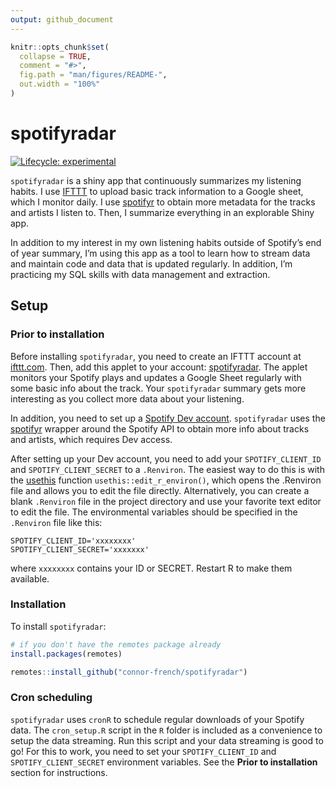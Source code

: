 ```yaml
---
output: github_document
---
```


<!-- README.md is generated from README.Rmd. Please edit that file -->

```r
knitr::opts_chunk$set(
  collapse = TRUE,
  comment = "#>",
  fig.path = "man/figures/README-",
  out.width = "100%"
)
```

# spotifyradar

<!-- badges: start -->

[![Lifecycle: experimental](https://img.shields.io/badge/lifecycle-experimental-orange.svg)](https://lifecycle.r-lib.org/articles/stages.html#experimental)

<!-- badges: end -->

`spotifyradar` is a shiny app that continuously summarizes my listening habits. I use [IFTTT](https://ifttt.com/) to upload basic track information to a Google sheet, which I monitor daily. I use [spotifyr](https://www.rcharlie.com/spotifyr/) to obtain more metadata for the tracks and artists I listen to. Then, I summarize everything in an explorable Shiny app.

In addition to my interest in my own listening habits outside of Spotify's end of year summary, I'm using this app as a tool to learn how to stream data and maintain code and data that is updated regularly. In addition, I'm practicing my SQL skills with data management and extraction.

## Setup

### Prior to installation

Before installing `spotifyradar`, you need to create an IFTTT account at [ifttt.com](ifttt.com). Then, add this applet to your account: [spotifyradar](https://ifttt.com/applets/UzkBGfpb-if-a-recently-played-track-then-add-row-to-my-google-drive-spreadsheet). The applet monitors your Spotify plays and updates a Google Sheet regularly with some basic info about the track. Your `spotifyradar` summary gets more interesting as you collect more data about your listening.

In addition, you need to set up a [Spotify Dev account](https://developer.spotify.com/my-applications/#!/applications). `spotifyradar` uses the [spotifyr](https://www.rcharlie.com/spotifyr/) wrapper around the Spotify API to obtain more info about tracks and artists, which requires Dev access.

After setting up your Dev account, you need to add your `SPOTIFY_CLIENT_ID` and `SPOTIFY_CLIENT_SECRET` to a `.Renviron`. The easiest way to do this is with the [usethis](https://usethis.r-lib.org/) function `usethis::edit_r_environ()`, which opens the .Renviron file and allows you to edit the file directly. Alternatively, you can create a blank `.Renviron` file in the project directory and use your favorite text editor to edit the file. The environmental variables should be specified in the `.Renviron` file like this:

    SPOTIFY_CLIENT_ID='xxxxxxxx'
    SPOTIFY_CLIENT_SECRET='xxxxxxx'

where `xxxxxxxx` contains your ID or SECRET. Restart R to make them available.

### Installation

To install `spotifyradar`:

```r
# if you don't have the remotes package already
install.packages(remotes)

remotes::install_github("connor-french/spotifyradar")
```

### Cron scheduling

`spotifyradar` uses `cronR` to schedule regular downloads of your Spotify data. The `cron_setup.R` script in the `R` folder is included as a convenience to setup the data streaming. Run this script and your data streaming is good to go! For this to work, you need to set your `SPOTIFY_CLIENT_ID` and `SPOTIFY_CLIENT_SECRET` environment variables. See the **Prior to installation** section for instructions.
